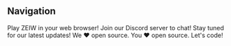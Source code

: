 ## Navigation

<ProjectCard title="Play Now" link="https://play.zeiw.me" bg="linear-gradient(to right, #D4145A 0%, #FBB03B 100%)">
Play ZEIW in your web browser!
</ProjectCard>
<ProjectCard title="Discord Server" link="https://discord.gg/h7NxqBe" bg="linear-gradient(to right, #662D8C 0%, #ED1E79 100%)">
Join our Discord server to chat!
</ProjectCard>
<ProjectCard title="Latest News" link="https://medium.com/zeiw" bg="linear-gradient(to right, #009245 0%, #FCEE21 100%)">
Stay tuned for our latest updates!
</ProjectCard>
<ProjectCard title="Open Source" link="https://github.com/next" bg="linear-gradient(to right, #D585FF 0%, #00FFEE 100%)">
We ❤️ open source. You ❤️ open source. Let's code!
</ProjectCard>
